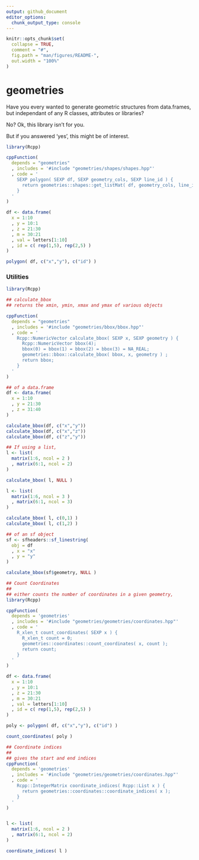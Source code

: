 ```yaml
---
output: github_document
editor_options: 
  chunk_output_type: console
---
```


<!-- README.md is generated from README.Rmd. Please edit that file -->

```r
knitr::opts_chunk$set(
  collapse = TRUE,
  comment = "#",
  fig.path = "man/figures/README-",
  out.width = "100%"
)
```

# geometries

<!-- badges: start -->
<!-- badges: end -->

Have you every wanted to generate geometric structures from data.frames, but independant of any R classes, attributes or libraries? 

No? Ok, this library isn't for you.

But if you answered 'yes', this might be of interest.

```r

library(Rcpp)

cppFunction(
  depends = "geometries"
  , includes = '#include "geometries/shapes/shapes.hpp"'
  , code = '
    SEXP polygon( SEXP df, SEXP geometry_cols, SEXP line_id ) {
      return geometries::shapes::get_listMat( df, geometry_cols, line_id );
    }
  '
)

df <- data.frame(
  x = 1:10
  , y = 10:1
  , z = 21:30
  , m = 30:21
  , val = letters[1:10]
  , id = c( rep(1,5), rep(2,5) )
)

polygon( df, c("x","y"), c("id") )


```


### Utilities

```r

library(Rcpp)

## calculate_bbox
## returns the xmin, ymin, xmax and ymax of various objects

cppFunction(
  depends = "geometries"
  , includes = '#include "geometries/bbox/bbox.hpp"'
  , code = '
    Rcpp::NumericVector calculate_bbox( SEXP x, SEXP geometry ) {
      Rcpp::NumericVector bbox(4);
      bbox(0) = bbox(1) = bbox(2) = bbox(3) = NA_REAL;
      geometries::bbox::calculate_bbox( bbox, x, geometry ) ;
      return bbox;
    }
  '
)

## of a data.frame
df <- data.frame(
  x = 1:10
  , y = 21:30
  , z = 31:40
)

calculate_bbox(df, c("x","y"))
calculate_bbox(df, c("x","z"))
calculate_bbox(df, c("z","y"))

## If using a list, 
l <- list(
  matrix(1:6, ncol = 2 )
  , matrix(6:1, ncol = 2)
)

calculate_bbox( l, NULL )

l <- list(
  matrix(1:6, ncol = 3 )
  , matrix(6:1, ncol = 3)
)

calculate_bbox( l, c(0,1) )
calculate_bbox( l, c(1,2) )

## of an sf object
sf <- sfheaders::sf_linestring(
  obj = df
  , x = "x"
  , y = "y"
)

calculate_bbox(sf$geometry, NULL )

```


```r

## Count Coordinates
##
## either counts the number of coordinates in a given geometry,
library(Rcpp)

cppFunction(
  depends = 'geometries'
  , includes = '#include "geometries/geometries/coordinates.hpp"'
  , code = '
    R_xlen_t count_coordinates( SEXP x ) {
      R_xlen_t count = 0;
      geometries::coordinates::count_coordinates( x, count );
      return count;
    }
  '
)

df <- data.frame(
  x = 1:10
  , y = 10:1
  , z = 21:30
  , m = 30:21
  , val = letters[1:10]
  , id = c( rep(1,5), rep(2,5) )
)

poly <- polygon( df, c("x","y"), c("id") )

count_coordinates( poly )
```

```r

## Coordinate indices
## 
## gives the start and end indices 
cppFunction(
  depends = 'geometries'
  , includes = '#include "geometries/geometries/coordinates.hpp"'
  , code = '
    Rcpp::IntegerMatrix coordinate_indices( Rcpp::List x ) {
      return geometries::coordinates::coordinate_indices( x );
    }
  '
)


l <- list(
  matrix(1:6, ncol = 2 )
  , matrix(6:1, ncol = 2)
)

coordinate_indices( l )

```


